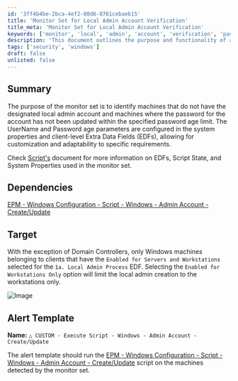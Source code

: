 ```yaml
---
id: '3ff4b4be-2bca-4ef2-80d6-8761cebaeb15'
title: 'Monitor Set for Local Admin Account Verification'
title_meta: 'Monitor Set for Local Admin Account Verification'
keywords: ['monitor', 'local', 'admin', 'account', 'verification', 'password', 'age', 'parameters']
description: 'This document outlines the purpose and functionality of a monitor set designed to identify Windows machines that lack a designated local admin account or have outdated passwords. It details the customizable UserName and Password age parameters, dependencies, and the alert template for executing necessary scripts.'
tags: ['security', 'windows']
draft: false
unlisted: false
---
```

## Summary

The purpose of the monitor set is to identify machines that do not have the designated local admin account and machines where the password for the account has not been updated within the specified password age limit. The UserName and Password age parameters are configured in the system properties and client-level Extra Data Fields (EDFs), allowing for customization and adaptability to specific requirements.

Check [Script's](https://proval.itglue.com/DOC-5078775-8223774) document for more information on EDFs, Script State, and System Properties used in the monitor set.

## Dependencies

[EPM - Windows Configuration - Script - Windows - Admin Account - Create/Update](https://proval.itglue.com/DOC-5078775-8223774)

## Target

With the exception of Domain Controllers, only Windows machines belonging to clients that have the `Enabled for Servers and Workstations` selected for the `1a. Local Admin Process` EDF. Selecting the `Enabled for Workstations Only` option will limit the local admin creation to the workstations only.

![Image](../../../static/img/Windows-Local-Admin-Account-Process/image_1.png)

## Alert Template

**Name:** `△ CUSTOM - Execute Script - Windows - Admin Account - Create/Update`

The alert template should run the [EPM - Windows Configuration - Script - Windows - Admin Account - Create/Update](https://proval.itglue.com/DOC-5078775-8223774) script on the machines detected by the monitor set.











